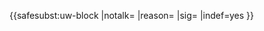 {{<includeonly>safesubst:</includeonly>uw-block
|notalk={{{notalk|}}}
|reason={{{reason|你的用户名看似暗示'''[[wp:管理員|管理員]]權力'''，而一般新建立之帳戶皆不會使用}}}
|sig={{{sig|}}}
|indef=yes
}}<!-- Template:uw-adminublock --><noinclude>
{{Block notice
|Twinkle=no
|category=[[Category:永久封禁用戶模板|{{PAGENAME}}]]
[[Category:用戶名相關模板]]
}}
</noinclude>